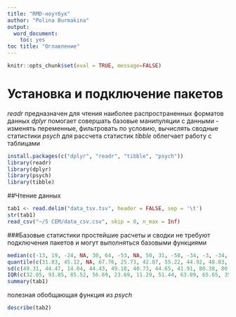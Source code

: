 ```yaml
---
title: "RMD-ноутбук"
author: "Polina Burmakina"
output: 
  word_document:
    toc: yes
toc title: "Оглавление"
---
```


```r
knitr::opts_chunk$set(eval = TRUE, message=FALSE)
```
# Установка и подключение пакетов
*readr* предназначен для чтения наиболее распространенных форматов данных
*dplyr* помогает совершать базовые манипуляции с данными - изменять переменные, фильтровать по условию, вычислять сводные статистики
*psych* для рассчета статистик
*tibble* облегчает работу с таблицами

```r
install.packages(c("dplyr", "readr", "tibble", "psych"))
library(readr)
library(dplyr)
library(psych)
library(tibble)
```
##Чтение данных
```r
tab1 <- read.delim("data_tsv.tsv", header = FALSE, sep = '\t')
str(tab1)
read_csv("~/5 СЕМ/data_csv.csv", skip = 0, n_max = Inf)
```
###Базовые статистики
простейшие расчеты и сводки не требуют подключения пакетов и могут выполняться базовыми функциями
```r
median(c(-13, 19, -24, NA, 30, 64, -53, NA, 50, 31, -58, -34, -3, -34, 77), na.rm=TRUE)
quantile(c(31.83, 45.12, NA, 67.76, 25.73, 42.87, 55.22, 44.92, 48.03, 41.37, 66.26, 114.02, 32.93), na.rm=TRUE, names=TRUE)
sd(c(49.31, 44.47, 14.04, 44.43, 49.18, 40.73, 44.65, 41.91, 80.38, 80.09))
IQR(c(32.05, 93.85, 85.52, 56.69, 23.69, 11.29, 51.44, 63.09, 65.65, 35.73, 60.15, 30.93, -4.2))
summary(tab1)
```
полезная обобщающая функция из *psych*
```r
describe(tab2)
```
